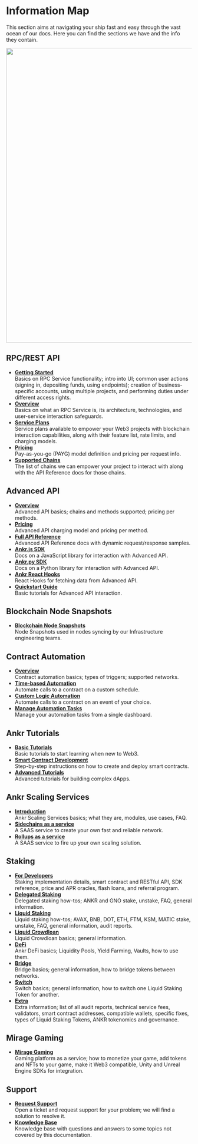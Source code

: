# Information Map

This section aims at navigating your ship fast and easy through the vast ocean of our docs. Here you can find the sections we have and the info they contain.
<br/>

<img src="/docs/build/info-map.png" class="responsive-pic" width="800" />

## RPC/REST API

  * [**Getting Started**](/rpc-service/getting-started/intro/)<br/>
    Basics on RPC Service functionality; intro into UI; common user actions (signing in, depositing funds, using endpoints); creation of business-specific accounts, using multiple projects, and performing duties under different access rights.
  * [**Overview**](/rpc-service/overview/)<br/>
    Basics on what an RPC Service is, its architecture, technologies, and user-service interaction safeguards.
  * [**Service Plans**](/rpc-service/service-plans/)<br/>
    Service plans available to empower your Web3 projects with blockchain interaction capabilities, along with their feature list, rate limits, and charging models.
  * [**Pricing**](/rpc-service/pricing/)<br/>
    Pay-as-you-go (PAYG) model definition and pricing per request info.
  * [**Supported Chains**](/rpc-service/chains/chains-list/)<br/>
    The list of chains we can empower your project to interact with along with the API Reference docs for those chains.

## Advanced API

  * [**Overview**](/advanced-api/overview/)<br/>
  	Advanced API basics; chains and methods supported; pricing per methods.
  * [**Pricing**](/advanced-api/pricing/)<br/>
  	Advanced API charging model and pricing per method.
  * [**Full API Reference**](https://api-docs.ankr.com/reference/introduction)<br/>
  	Advanced API Reference docs with dynamic request/response samples.
  * [**Ankr.js SDK**](/advanced-api/javascript-sdk/)<br/>
  	Docs on a JavaScript library for interaction with Advanced API.
  * [**Ankr.py SDK**](/advanced-api/python-sdk/)<br/>
  	Docs on a Python library for interaction with Advanced API.
  * [**Ankr React Hooks**](/advanced-api/react-hooks/)<br/>
  	React Hooks for fetching data from Advanced API.
  * [**Quickstart Guide**](/advanced-api/quickstart/overview/)<br/>
  	Basic tutorials for Advanced API interaction.

## Blockchain Node Snapshots

  * [**Blockchain Node Snapshots**](/node-snapshot/)<br/>
    Node Snapshots used in nodes syncing by our Infrastructure engineering teams.

## Contract Automation

  * [**Overview**](/automation/overview)<br/>
    Contract automation basics; types of triggers; supported networks.
  * [**Time-based Automation**](/automation/time-based-automation/)<br/>
    Automate calls to a contract on a custom schedule.
  * [**Custom Logic Automation**](/automation/custom-logic-automation/)<br/>
    Automate calls to a contract on an event of your choice.
  * [**Manage Automation Tasks**](/automation/manage-tasks//)<br/>
    Manage your automation tasks from a single dashboard.

## Ankr Tutorials

* [**Basic Tutorials**](/basic-tutorials/dapp-on-ethereum-using-nocode/)<br/>
  Basic tutorials to start learning when new to Web3.
* [**Smart Contract Development**](/smart-contract-tutorials/erc-721-smart-contract-on-avalanche/)<br/>
  Step-by-step instructions on how to create and deploy smart contracts.
* [**Advanced Tutorials**](/advanced-tutorials/donation-based-crowdfunding-dapp-on-polygon-with-ankr/)<br/>
  Advanced tutorials for building complex dApps.

## Ankr Scaling Services

* [**Introduction**](/scaling-services-introduction/overview/)<br/>
  Ankr Scaling Services basics; what they are, modules, use cases, FAQ.
* [**Sidechains as a service**](/scaling-services-sidechains/overview/)<br/>
  A SAAS service to create your own fast and reliable network.
* [**Rollups as a service**](/scaling-services-rollups/overview/)<br/>
  A SAAS service to fire up your own scaling solution.

## Staking

* [**For Developers**](/staking-for-developers/overview/)<br/>
  Staking implementation details, smart contract and RESTful API, SDK reference, price and APR oracles, flash loans, and referral program.
* [**Delegated Staking**](/delegated-staking/ankr/overview/)<br/>
  Delegated staking how-tos; ANKR and GNO stake, unstake, FAQ, general information.
* [**Liquid Staking**](/liquid-staking/overview/)<br/>
  Liquid staking how-tos; AVAX, BNB, DOT, ETH, FTM, KSM, MATIC stake, unstake, FAQ, general information, audit reports.
* [**Liquid Crowdloan**](/liquid-crowdloan/overview/)<br/>
  Liquid Crowdloan basics; general information.
* [**DeFi**](/defi/overview/)<br/>
  Ankr DeFi basics; Liquidity Pools, Yield Farming, Vaults, how to use them.
* [**Bridge**](/bridge/overview/)<br/>
  Bridge basics; general information, how to bridge tokens between networks.
* [**Switch**](/switch/overview/)<br/>
  Switch basics; general information, how to switch one Liquid Staking Token for another.
* [**Extra**](/staking-extra/audit-reports/)<br/>
  Extra information; list of all audit reports, technical service fees, validators, smart contract addresses, compatible wallets, specific fixes, types of Liquid Staking Tokens, ANKR tokenomics and governance.

## Mirage Gaming

* [**Mirage Gaming**](/gaming-overview/)<br/>
  Gaming platform as a service; how to monetize your game, add tokens and NFTs to your game, make it Web3 compatible, Unity and Unreal Engine SDKs for integration.

## Support

* [**Request Support**](https://ankrnetwork.atlassian.net/servicedesk/customer/portal/10)<br/>
  Open a ticket and request support for your problem; we will find a solution to resolve it.
* [**Knowledge Base**](https://ankrnetwork.atlassian.net/wiki/spaces/EUSKB/overview)<br/>
  Knowledge base with questions and answers to some topics not covered by this documentation.





